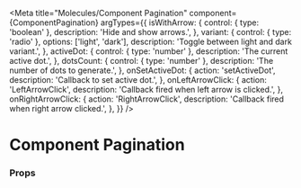 

<Meta
  title="Molecules/Component Pagination"
  component={ComponentPagination}
  argTypes={{
    isWithArrow: {
      control: { type: 'boolean' },
      description: 'Hide and show arrows.',
    },
    variant: {
      control: { type: 'radio' },
      options: ['light', 'dark'],
      description: 'Toggle between light and dark variant.',
    },
    activeDot: {
      control: { type: 'number' },
      description: 'The current active dot.',
    },
    dotsCount: {
      control: { type: 'number' },
      description: 'The number of dots to generate.',
    },
    onSetActiveDot: {
      action: 'setActiveDot',
      description: 'Callback to set active dot.',
    },
    onLeftArrowClick: {
      action: 'LeftArrowClick',
      description: 'Callback fired when left arrow is clicked.',
    },
    onRightArrowClick: {
      action: 'RightArrowClick',
      description: 'Callback fired when right arrow clicked.',
    },
  }}
/>

# Component Pagination

<Canvas>
  <Story name="Component Pagination" story={stories.ComponentPaginationStory} />
</Canvas>

### Props

<ArgsTable story="Component Pagination" />
